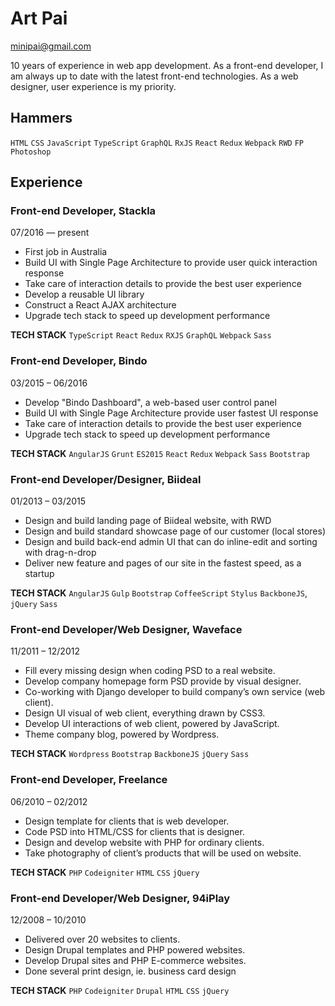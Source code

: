 
<div className="markdown-body">

<div>

# Art Pai

<minipai@gmail.com>

10 years of experience in web app development. As a front-end developer, I am always up to date with the latest front-end technologies. As a web designer, user experience is my priority.

## Hammers

`HTML`  `CSS` `JavaScript` `TypeScript` `GraphQL` `RxJS` `React` `Redux` `Webpack` `RWD` `FP` `Photoshop`

</div>

## Experience

<section>

### Front-end Developer, Stackla

07/2016 — present

- First job in Australia
- Build UI with Single Page Architecture to provide user quick interaction response
- Take care of interaction details to provide the best user experience
- Develop a reusable UI library
- Construct a React AJAX architecture
- Upgrade tech stack to speed up development performance

**TECH STACK** `TypeScript` `React` `Redux` `RXJS` `GraphQL` `Webpack` `Sass`

</section>

<section>

### Front-end Developer, Bindo

03/2015 – 06/2016

- Develop "Bindo Dashboard", a web-based user control panel
- Build UI with Single Page Architecture provide user fastest UI response
- Take care of interaction details to provide the best user experience
- Upgrade tech stack to speed up development performance

**TECH STACK** `AngularJS` `Grunt` `ES2015` `React` `Redux` `Webpack` `Sass` `Bootstrap`

</section>

<section>

### Front-end Developer/Designer, Biideal

01/2013 – 03/2015

- Design and build landing page of Biideal website, with RWD
- Design and build standard showcase page of our customer (local stores)
- Design and build back-end admin UI that can do inline-edit and sorting with drag-n-drop
- Deliver new feature and pages of our site in the fastest speed, as a startup

**TECH STACK** `AngularJS` `Gulp` `Bootstrap` `CoffeeScript` `Stylus` `BackboneJS`, `jQuery` `Sass`

</section>

<section>

### Front-end Developer/Web Designer, Waveface

11/2011 – 12/2012

- Fill every missing design when coding PSD to a real website.
- Develop company homepage form PSD provide by visual designer.
- Co-working with Django developer to build company’s own service (web client).
- Design UI visual of web client, everything drawn by CSS3.
- Develop UI interactions of web client, powered by JavaScript.
- Theme company blog, powered by Wordpress.

**TECH STACK** `Wordpress` `Bootstrap` `BackboneJS` `jQuery` `Sass`
    
</section>

<section>

### Front-end Developer, Freelance

06/2010 – 02/2012

- Design template for clients that is web developer.
- Code PSD into HTML/CSS for clients that is designer.
- Design and develop website with PHP for ordinary clients.
- Take photography of client’s products that will be used on website.

**TECH STACK** `PHP` `Codeigniter` `HTML` `CSS` `jQuery`

</section>

<section>

### Front-end Developer/Web Designer, 94iPlay

12/2008 – 10/2010

- Delivered over 20 websites to clients.
- Design Drupal templates and PHP powered websites.
- Develop Drupal sites and PHP E-commerce websites.
- Done several print design, ie. business card design

**TECH STACK** `PHP` `Codeigniter` `Drupal` `HTML` `CSS` `jQuery`

</section>

</div>
